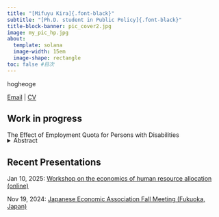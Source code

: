 ```yaml
---
title: "[Mifuyu Kira]{.font-black}"
subtitle: "[Ph.D. student in Public Policy]{.font-black}"
title-block-banner: pic_cover2.jpg
image: my_pic_hp.jpg
about:
  template: solana
  image-width: 15em
  image-shape: rectangle
toc: false #目次
---
```


hogheoge


[Email](mailto:u404987c@ecs.osaka-u.ac.jp) |
[CV](Academic_CV_Kira_20250117.pdf)


## Work in progress
The Effect of Employment Quota for Persons with Disabilities

<details style="margin-bottom: 18px; margin-top: -18px">
<summary>Abstract</summary>
<div style="text-align: justify">
This paper~
</div>
</details>





## Recent Presentations
Jan 10, 2025: [Workshop on the economics of human resource allocation (online)](https://sites.google.com/site/jinzaihaichinokeizaigaku/home)

Nov 19, 2024: [Japanese Economic Association Fall Meeting (Fukuoka, Japan)](https://confit.atlas.jp/guide/event/jeaf2024/tables)


